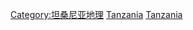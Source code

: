 {{Commons cat|National parks of Tanzania}}

[[Category:坦桑尼亚地理|Category:坦桑尼亚地理]]
[[Category:非洲國家公園|Tanzania]]
[[Category:各国国家公园|Tanzania]]